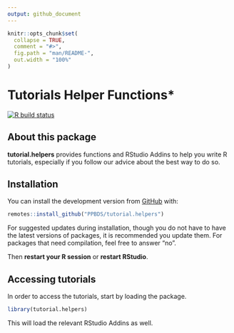 ```yaml
---
output: github_document
---
```


<!-- README.md is generated from README.Rmd, edit ONLY this file if needed. But, after you edit it, you NEED TO KNIT IT BY HAND in order to create the new README.md, which is the thing which is actually used. -->

```r

knitr::opts_chunk$set(
  collapse = TRUE,
  comment = "#>",
  fig.path = "man/README-",
  out.width = "100%"
)
```

# Tutorials Helper Functions*

<!-- badges: start -->
[![R build status](https://github.com/PPBDS/tutorial.helpers/workflows/R-CMD-check/badge.svg)](https://github.com/PPBDS/tutorial.helpers/actions)
<!-- badges: end -->


## About this package

**tutorial.helpers** provides functions and RStudio Addins to help you write R tutorials, especially if you follow our advice about the best way to do so.


## Installation

You can install the development version from [GitHub](https://github.com/) with:

``` r
remotes::install_github("PPBDS/tutorial.helpers")
```

For suggested updates during installation, though you do not have to have the latest versions of packages, it is recommended you update them. For packages that need compilation, feel free to answer "no".

Then **restart your R session** or **restart RStudio**.

## Accessing tutorials

In order to access the tutorials, start by loading the package.

``` r
library(tutorial.helpers)
```

This will load the relevant RStudio Addins as well.


